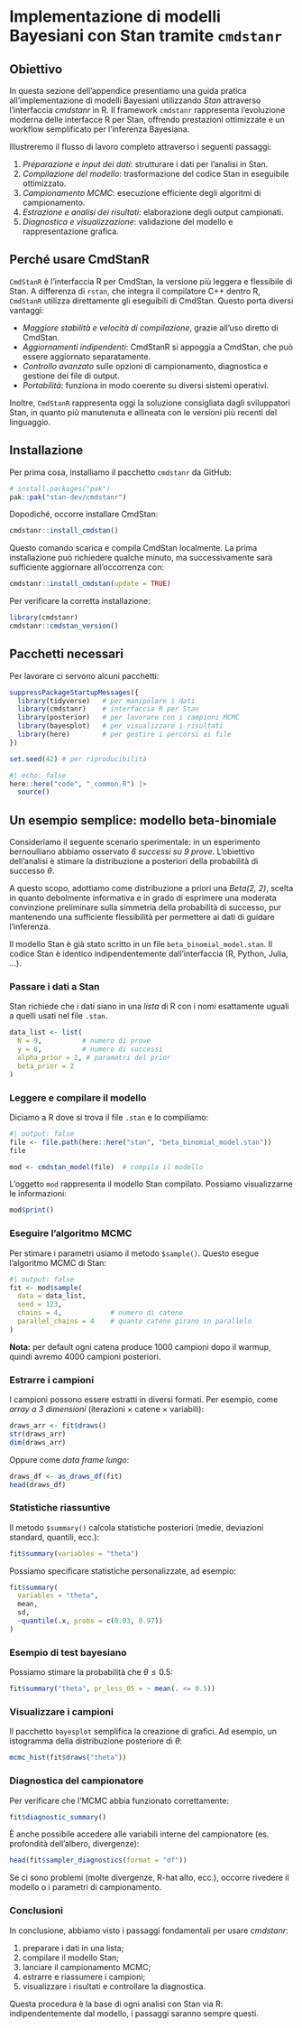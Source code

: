 # Implementazione di modelli Bayesiani con Stan tramite `cmdstanr` {#sec-cmdstanr-intro}


## Obiettivo {.unnumbered .unlisted} 

In questa sezione dell'appendice presentiamo una guida pratica all'implementazione di modelli Bayesiani utilizzando *Stan* attraverso l'interfaccia *cmdstanr* in R. Il framework `cmdstanr` rappresenta l'evoluzione moderna delle interfacce R per Stan, offrendo prestazioni ottimizzate e un workflow semplificato per l'inferenza Bayesiana.

Illustreremo il flusso di lavoro completo attraverso i seguenti passaggi:

1. *Preparazione e input dei dati*: strutturare i dati per l'analisi in Stan.
2. *Compilazione del modello*: trasformazione del codice Stan in eseguibile ottimizzato.
3. *Campionamento MCMC*: esecuzione efficiente degli algoritmi di campionamento.
4. *Estrazione e analisi dei risultati*: elaborazione degli output campionati.
5. *Diagnostica e visualizzazione*: validazione del modello e rappresentazione grafica.


## Perché usare CmdStanR

`CmdStanR` è l'interfaccia R per CmdStan, la versione più leggera e flessibile di Stan. A differenza di `rstan`, che integra il compilatore C++ dentro R, `CmdStanR` utilizza direttamente gli eseguibili di CmdStan. Questo porta diversi vantaggi:

-   *Maggiore stabilità e velocità di compilazione*, grazie all'uso diretto di CmdStan.
-   *Aggiornamenti indipendenti*: CmdStanR si appoggia a CmdStan, che può essere aggiornato separatamente.
-   *Controllo avanzato* sulle opzioni di campionamento, diagnostica e gestione dei file di output.
-   *Portabilità*: funziona in modo coerente su diversi sistemi operativi.

Inoltre, `CmdStanR` rappresenta oggi la soluzione consigliata dagli sviluppatori Stan, in quanto più manutenuta e allineata con le versioni più recenti del linguaggio.


## Installazione

Per prima cosa, installiamo il pacchetto `cmdstanr` da GitHub:

``` r
# install.packages("pak")
pak::pak("stan-dev/cmdstanr")
```

Dopodiché, occorre installare CmdStan:

``` r
cmdstanr::install_cmdstan()
```

Questo comando scarica e compila CmdStan localmente. La prima installazione può richiedere qualche minuto, ma successivamente sarà sufficiente aggiornare all’occorrenza con:

``` r
cmdstanr::install_cmdstan(update = TRUE)
```

Per verificare la corretta installazione:

```r
library(cmdstanr)
cmdstanr::cmdstan_version()
```


## Pacchetti necessari

Per lavorare ci servono alcuni pacchetti:

```r
suppressPackageStartupMessages({
  library(tidyverse)   # per manipolare i dati
  library(cmdstanr)    # interfaccia R per Stan
  library(posterior)   # per lavorare con i campioni MCMC
  library(bayesplot)   # per visualizzare i risultati
  library(here)        # per gestire i percorsi ai file
})

set.seed(42) # per riproducibilità
```

```r
#| echo: false
here::here("code", "_common.R") |> 
  source()
```


## Un esempio semplice: modello beta-binomiale

Consideriamo il seguente scenario sperimentale: in un esperimento bernoulliano abbiamo osservato *6 successi su 9 prove*. L'obiettivo dell'analisi è stimare la distribuzione a posteriori della probabilità di successo $\theta$. 

A questo scopo, adottiamo come distribuzione a priori una *Beta(2, 2)*, scelta in quanto debolmente informativa e in grado di esprimere una moderata convinzione preliminare sulla simmetria della probabilità di successo, pur mantenendo una sufficiente flessibilità per permettere ai dati di guidare l'inferenza.

Il modello Stan è già stato scritto in un file `beta_binomial_model.stan`. Il codice Stan è identico indipendentemente dall’interfaccia (R, Python, Julia, …).


### Passare i dati a Stan

Stan richiede che i dati siano in una *lista* di R con i nomi esattamente uguali a quelli usati nel file `.stan`.

```r
data_list <- list(
  N = 9,          # numero di prove
  y = 6,          # numero di successi
  alpha_prior = 2, # parametri del prior
  beta_prior = 2
)
```


### Leggere e compilare il modello

Diciamo a R dove si trova il file `.stan` e lo compiliamo:

```r
#| output: false
file <- file.path(here::here("stan", "beta_binomial_model.stan"))
file

mod <- cmdstan_model(file)  # compila il modello
```

L’oggetto `mod` rappresenta il modello Stan compilato. Possiamo visualizzarne le informazioni:

```r
mod$print()
```


### Eseguire l’algoritmo MCMC

Per stimare i parametri usiamo il metodo `$sample()`. Questo esegue l’algoritmo MCMC di Stan:

```r
#| output: false
fit <- mod$sample(
  data = data_list,
  seed = 123,
  chains = 4,            # numero di catene
  parallel_chains = 4    # quante catene girano in parallelo
)
```

**Nota:** per default ogni catena produce 1000 campioni dopo il warmup, quindi avremo 4000 campioni posteriori.


### Estrarre i campioni

I campioni possono essere estratti in diversi formati.
Per esempio, come *array a 3 dimensioni* (iterazioni × catene × variabili):

```r
draws_arr <- fit$draws()
str(draws_arr)
dim(draws_arr)
```

Oppure come *data frame lungo*:

```r
draws_df <- as_draws_df(fit)
head(draws_df)
```


### Statistiche riassuntive

Il metodo `$summary()` calcola statistiche posteriori (medie, deviazioni standard, quantili, ecc.):

```r
fit$summary(variables = "theta")
```

Possiamo specificare statistiche personalizzate, ad esempio:

```r
fit$summary(
  variables = "theta", 
  mean, 
  sd,
  ~quantile(.x, probs = c(0.03, 0.97))
)
```

### Esempio di test bayesiano

Possiamo stimare la probabilità che $\theta \leq 0.5$:

```r
fit$summary("theta", pr_less_05 = ~ mean(. <= 0.5))
```


### Visualizzare i campioni

Il pacchetto `bayesplot` semplifica la creazione di grafici. Ad esempio, un istogramma della distribuzione posteriore di $\theta$:

```r
mcmc_hist(fit$draws("theta"))
```


### Diagnostica del campionatore

Per verificare che l’MCMC abbia funzionato correttamente:

```r
fit$diagnostic_summary()
```

È anche possibile accedere alle variabili interne del campionatore (es. profondità dell’albero, divergenze):

```r
head(fit$sampler_diagnostics(format = "df"))
```

Se ci sono problemi (molte divergenze, R-hat alto, ecc.), occorre rivedere il modello o i parametri di campionamento.


### Conclusioni

In conclusione, abbiamo visto i passaggi fondamentali per usare *cmdstanr*:

1. preparare i dati in una lista;
2. compilare il modello Stan;
3. lanciare il campionamento MCMC;
4. estrarre e riassumere i campioni;
5. visualizzare i risultati e controllare la diagnostica.

Questa procedura è la base di ogni analisi con Stan via R: indipendentemente dal modello, i passaggi saranno sempre questi.


